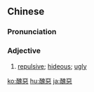{{also|丑恶}}
==Chinese==
{{zh-forms|s=丑恶}}

===Pronunciation===
{{zh-pron
|m=chǒu'è
|c=cau2 ok3
|mn=chhiú-ok
|cat=a
}}

===Adjective===
{{zh-adj}}

# [[repulsive]]; [[hideous]]; [[ugly]]

{{zh-cat|Advanced}}

[[ko:醜惡]]
[[hu:醜惡]]
[[ja:醜惡]]